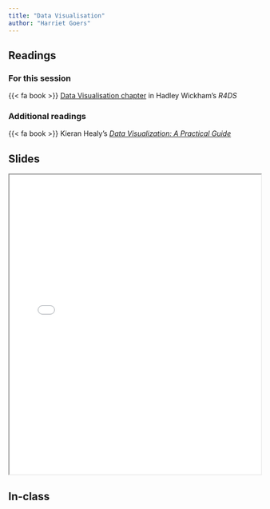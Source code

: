 ```yaml
---
title: "Data Visualisation"
author: "Harriet Goers"
---
```


## Readings

### For this session

{{< fa book >}} [Data Visualisation chapter](https://r4ds.had.co.nz/data-visualisation.html) in Hadley Wickham's *R4DS*

### Additional readings

{{< fa book >}} Kieran Healy's [*Data Visualization: A Practical Guide*](https://socviz.co/)

## Slides

```{=html}
<iframe class="slide-deck" src="../_site/slides/02-class.html" width = "100%" height = 600px></iframe>
```

## In-class
